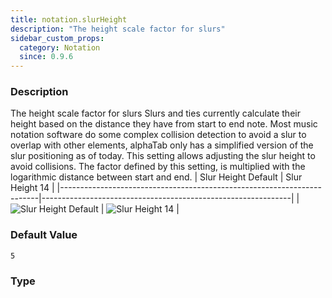 ```yaml
---
title: notation.slurHeight
description: "The height scale factor for slurs"
sidebar_custom_props:
  category: Notation
  since: 0.9.6
---
```




<SettingsHeader />

### Description
The height scale factor for slurs Slurs and ties currently calculate their height based on the distance they have from start to end note. Most music notation software do some complex collision detection to avoid a slur to overlap with other elements, alphaTab
only has a simplified version of the slur positioning as of today. This setting allows adjusting the slur height to avoid collisions. The factor defined by this setting, is multiplied with the logarithmic distance between start and end.
| Slur Height Default                                                    | Slur Height 14                                               |
|------------------------------------------------------------------------|--------------------------------------------------------------|
| ![Slur Height Default](/img/reference/property/slurheight-default.png) | ![Slur Height 14](/img/reference/property/slurheight-14.png)  |


### Default Value

`5`

### Type

<CodeBadge type="js" name="number" /><CodeBadge type="net" name="double" /><CodeBadge type="android" name="Double" />